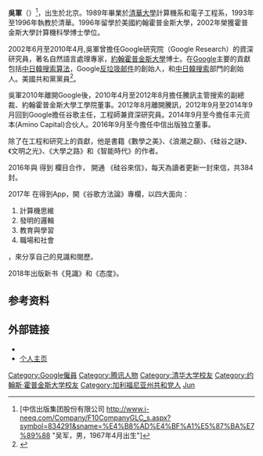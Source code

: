 {{otheruses|吳軍}}
'''吳軍'''（{{bd|1967年|4月|||}}）<ref>[中信出版集团股份有限公司 http://www.i-neeq.com/Company/F10CompanyGLC_s.aspx?symbol=834291&sname=%E4%B8%AD%E4%BF%A1%E5%87%BA%E7%89%88 {{Wayback|url=http://www.i-neeq.com/Company/F10CompanyGLC_s.aspx?symbol=834291&sname=%E4%B8%AD%E4%BF%A1%E5%87%BA%E7%89%88 |date=20210124060733 }} "吴军，男，1967年4月出生"]</ref>，出生於北京。1989年畢業於[[清華大學|清華大學]]計算機系和電子工程系，1993年至1996年執教於清華。1996年留學於美國約翰霍普金斯大學，2002年榮獲霍普金斯大學計算機科學博士學位。

2002年6月至2010年4月,吳軍曾擔任Google研究院（Google Research）的資深研究員，著名自然語言處理專家，[[約翰霍普金斯大學|約翰霍普金斯大學]]博士。在[[Google|Google]]主要的貢獻包括[[中日韓搜索算法|中日韓搜索算法]]，Google[[反垃圾邮件|反垃圾邮件]]的創始人，和[[中日韓搜索|中日韓搜索]]部門的創始人。美國共和黨黨員<ref>{{Cite web |url=https://www.youtube.com/watch?v=jGz16AuX36w |title=存档副本 |accessdate=2016-04-26 |archive-date=2016-07-15 |archive-url=https://web.archive.org/web/20160715231632/https://www.youtube.com/watch?v=jGz16AuX36w |dead-url=no }}</ref>。

吳軍2010年離開Google後，2010年4月至2012年8月擔任騰訊主管搜索的副總裁、約翰霍普金斯大學工學院董事。2012年8月離開騰訊，2012年9月至2014年9月回到Google擔任谷歌主任，工程師兼資深研究員。2014年9月至今擔任丰元资本(Amino Capital)合伙人。2016年9月至今擔任中信出版独立董事。

除了在工程和研究上的貢獻，他是書籍《數學之美》、《浪潮之巔》、《硅谷之謎》、《文明之光》、《大學之路》和《智能時代》的作者。

2016年與 得到 欄目合作， 開通 《硅谷來信》，每天為讀者更新一封來信，共384封。

2017年 在得到App，開《谷歌方法論》專欄，以四大面向：
# 計算機思維
# 發明的邏輯
# 教育與學習
# 職場和社會
，來分享自己的見識和閱歷。

2018年出版新书《見識》和《态度》。

== 参考资料 ==
{{reflist}}
{{Authority_control}}
== 外部链接 ==
* {{Sinaweibo|drwujun}}
* [https://sites.google.com/site/junwu02/ 个人主页]{{Wayback|url=https://sites.google.com/site/junwu02/ |date=20161010182318 }}

{{DEFAULTSORT:Wu Jun}}
[[Category:Google僱員|Category:Google僱員]]
[[Category:腾讯人物|Category:腾讯人物]]
[[Category:清华大学校友|Category:清华大学校友]]
[[Category:约翰斯·霍普金斯大学校友|Category:约翰斯·霍普金斯大学校友]]
[[Category:加利福尼亚州共和党人|Category:加利福尼亚州共和党人]]
[[Category:吴姓|Jun]]